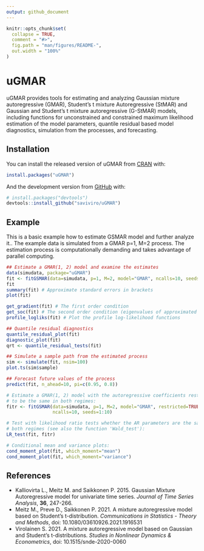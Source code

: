 ```yaml
---
output: github_document
---
```


<!-- README.md is generated from README.Rmd. Please edit that file -->

```r
knitr::opts_chunk$set(
  collapse = TRUE,
  comment = "#>",
  fig.path = "man/figures/README-",
  out.width = "100%"
)
```
# uGMAR

<!-- badges: start -->
<!-- badges: end -->

uGMAR provides tools for estimating and analyzing Gaussian mixture autoregressive (GMAR), Student's t mixture Autoregressive (StMAR) and Gaussian and Student's t mixture autoregressive (G-StMAR) models, including functions for unconstrained and constrained maximum likelihood estimation of the model parameters, quantile residual based model diagnostics, simulation from the processes, and forecasting.

Installation
------------

You can install the released version of uGMAR from [CRAN](https://CRAN.R-project.org) with:

``` r
install.packages("uGMAR")
```

And the development version from [GitHub](https://github.com/) with:

``` r
# install.packages("devtools")
devtools::install_github("saviviro/uGMAR")
```

Example
-------

This is a basic example how to estimate GSMAR model and further analyze it.. The example data is simulated from a GMAR p=1, M=2 process. The estimation process is computationally demanding and takes advantage of parallel computing.

``` r
## Estimate a GMAR(1, 2) model and examine the estimates
data(simudata, package="uGMAR")
fit <- fitGSMAR(data=simudata, p=1, M=2, model="GMAR", ncalls=10, seeds=1:10)
fit
summary(fit) # Approximate standard errors in brackets
plot(fit)

get_gradient(fit) # The first order condition
get_soc(fit) # The second order condition (eigenvalues of approximated Hessian)
profile_logliks(fit) # Plot the profile log-likelihood functions

## Quantile residual diagnostics
quantile_residual_plot(fit)
diagnostic_plot(fit)
qrt <- quantile_residual_tests(fit)

## Simulate a sample path from the estimated process
sim <- simulate(fit, nsim=100)
plot.ts(sim$sample)

## Forecast future values of the process
predict(fit, n_ahead=10, pi=c(0.95, 0.8))

# Estimate a GMAR(1, 2) model with the autoregressive coefficients restricted
# to be the same in both regimes:
fitr <- fitGSMAR(data=simudata, p=1, M=2, model="GMAR", restricted=TRUE,
                 ncalls=10, seeds=1:10)

# Test with likelihood ratio tests whether the AR parameters are the same in
# both regimes (see also the function 'Wald_test'):
LR_test(fit, fitr)

# Conditional mean and variance plots:
cond_moment_plot(fit, which_moment="mean")
cond_moment_plot(fit, which_moment="variance")

```

References
----------

-   Kalliovirta L., Meitz M. and Saikkonen P. 2015. Gaussian Mixture Autoregressive model for univariate time series. *Journal of Time Series Analysis*, **36**, 247-266.
-  Meitz M., Preve D., Saikkonen P. 2021. A mixture autoregressive model based on Student's t-distribution. *Communications in Statistics - Theory and Methods*, doi: 10.1080/03610926.2021.1916531
-  \item Virolainen S. 2021. A mixture autoregressive model based on Gaussian and Student's t-distributions. *Studies in Nonlinear Dynamics & Econometrics*, doi: 10.1515/snde-2020-0060
